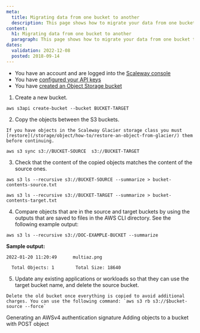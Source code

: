 ```yaml
---
meta:
  title: Migrating data from one bucket to another
  description: This page shows how to migrate your data from one bucket to another.
content:
  h1: Migrating data from one bucket to another
  paragraph: This page shows how to migrate your data from one bucket to another.
dates:
  validation: 2022-12-08
  posted: 2018-09-14
---
```


<Message type="requirement">

  - You have an account and are logged into the [Scaleway console](https://console.scaleway.com)
  - You have [configured your API keys](/console/my-project/how-to/generate-api-key/)
  - You have [created an Object Storage bucket](/storage/object/how-to/create-a-bucket/)

</Message>

1. Create a new bucket.

  ```
  aws s3api create-bucket --bucket BUCKET-TARGET
  ```
2. Copy the objects between the S3 buckets.

  <Message type="important">

    If you have objects in the Scaleway Glacier storage class you must [restore](/storage/object/how-to/restore-an-object-from-glacier/) them before continuing.

  </Message>

  ```
  aws s3 sync s3://BUCKET-SOURCE  s3://BUCKET-TARGET
  ```
3. Check that the content of the copied objects matches the content of the source ones.

  ```
  aws s3 ls --recursive s3://BUCKET-SOURCE --summarize > bucket-contents-source.txt

  aws s3 ls --recursive s3://BUCKET-TARGET --summarize > bucket-contents-target.txt
  ```
4. Compare objects that are in the source and target buckets by using the outputs that are saved to files in the AWS CLI directory. See the following example output:

  ```
  aws s3 ls --recursive s3://DOC-EXAMPLE-BUCKET --summarize
  ```
  **Sample output:**
  ```
  2022-01-20 11:20:49      multiaz.png

    Total Objects: 1        Total Size: 18640
  ```
5. Update any existing applications or workloads so that they can use the target bucket name, and delete the source bucket.

  <Message type="important">

    Delete the old bucket once everything is copied to avoid additional charges. You can use the following command: `aws s3 rb s3://$bucket-source --force`

  </Message>


<Navigation title="See Also">
  <PreviousButton to="/storage/object/api-cli/generate-aws4-auth-signature/">Generating an AWSv4 authentication signature</PreviousButton>
  <NextButton to="/storage/object/api-cli/post-object/">Adding objects to a bucket with POST object</NextButton>
</Navigation>